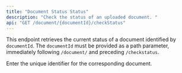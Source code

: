 ```yaml
---
title: "Document Status Status"
description: "Check the status of an uploaded document. "
api: "GET /document/{documentId}/checkStatus"
---
```


This endpoint retrieves the current status of a document identified by `documentId`. The `documentId` must be provided as a path parameter, immediately following `/document/` and preceding `/checkstatus`.

<ParamField path="documentId" type="string" required>
  Enter the unique identifier for the corresponding document.
</ParamField>